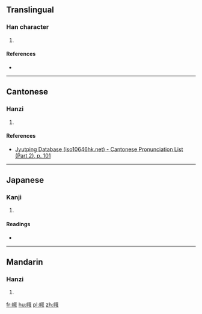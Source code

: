 ==Translingual==

===Han character===
{{Han char|rn=46|rad=山|as=13|sn=16|four=26711|canj=UWLY|ids=⿰山罪}}

# {{defn|Han|sort=山13}}

====References====
* {{Han ref|kx=0321.081|dkj=49057|hdz=10800.170|uh=5DB5|ud=23989|bh=E962|bd=59746}}

----

==Cantonese==

===Hanzi===
{{yue-hanzi|jyut=[[zeoi2]]|y=jeui2}}

# {{defn|lang=yue|sort=山13}}

====References====
* [http://www.iso10646hk.net/jp/document/download.jsp Jyutping Database (iso10646hk.net) - Cantonese Pronunciation List (Part 2), p. 101]

----

==Japanese==

===Kanji===
{{ja-kanji|grade=|rs=山13}}

# {{defn|lang=ja|sort=山13}}

====Readings====
* {{ja-readings|on=[[さい]] (sai)|kun=}}

----

==Mandarin==

===Hanzi===
{{cmn-hanzi|pin=[[zuǐ]] ([[zui3]])|wg=tsui<sup>3</sup>}}

# {{defn|lang=cmn|sort=山13}}

[[fr:嶵]]
[[hu:嶵]]
[[pl:嶵]]
[[zh:嶵]]